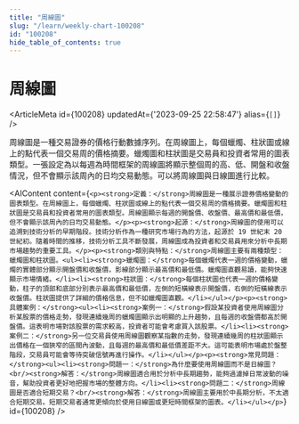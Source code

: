 ```yaml
---
title: "周線圖"
slug: "/learn/weekly-chart-100208"
id: "100208"
hide_table_of_contents: true
---
```



# 周線圖

<ArticleMeta id={100208} updatedAt={'2023-09-25 22:58:47'} alias={`[]`} />
<div className='border-solid border-b border-t-0 my-4 border-[var(--ifm-color-gray-300)]' />

周線圖是一種交易證券的價格行動數據序列。在周線圖上，每個蠟燭、柱狀圖或線上的點代表一個交易周的價格摘要。蠟燭圖和柱狀圖是交易員和投資者常用的圖表類型。一張設定為以每週為時間框架的周線圖將顯示整個周的高、低、開盤和收盤情況，但不會顯示該周內的日均交易動態。可以將周線圖與日線圖進行比較。

<AIContent content={`<p><strong>定義：</strong>周線圖是一種展示證券價格變動的圖表類型。在周線圖上，每個蠟燭、柱狀圖或線上的點代表一個交易周的價格摘要。蠟燭圖和柱狀圖是交易員和投資者常用的圖表類型。周線圖顯示每週的開盤價、收盤價、最高價和最低價，但不會顯示該周內的日均交易動態。</p><p><strong>起源：</strong>周線圖的使用可以追溯到技術分析的早期階段。技術分析作為一種研究市場行為的方法，起源於 19 世紀末 20 世紀初。隨着時間的推移，技術分析工具不斷發展，周線圖成為投資者和交易員用來分析中長期市場趨勢的重要工具。</p><p><strong>類別與特點：</strong>周線圖主要有兩種類型：蠟燭圖和柱狀圖。<ul><li><strong>蠟燭圖：</strong>每個蠟燭代表一週的價格變動，蠟燭的實體部分顯示開盤價和收盤價，影線部分顯示最高價和最低價。蠟燭圖直觀易讀，能夠快速顯示市場情緒。</li><li><strong>柱狀圖：</strong>每個柱狀圖也代表一週的價格變動，柱子的頂部和底部分別表示最高價和最低價，左側的短橫線表示開盤價，右側的短橫線表示收盤價。柱狀圖提供了詳細的價格信息，但不如蠟燭圖直觀。</li></ul></p><p><strong>具體案例：</strong><ul><li><strong>案例一：</strong>假設某投資者使用周線圖分析某股票的價格走勢，發現連續幾周的蠟燭圖顯示出明顯的上升趨勢，且每週的收盤價都高於開盤價。這表明市場對該股票的需求較高，投資者可能會考慮買入該股票。</li><li><strong>案例二：</strong>另一位交易員使用周線圖觀察某指數的走勢，發現連續幾周的柱狀圖顯示出價格在一個狹窄的區間內波動，且每週的最高價和最低價差距不大。這可能表明市場處於盤整階段，交易員可能會等待突破信號再進行操作。</li></ul></p><p><strong>常見問題：</strong><ul><li><strong>問題一：</strong>為什麼要使用周線圖而不是日線圖？<br/><strong>解答：</strong>周線圖適合用於分析中長期趨勢，能夠過濾掉日常波動的噪音，幫助投資者更好地把握市場的整體方向。</li><li><strong>問題二：</strong>周線圖是否適合短期交易？<br/><strong>解答：</strong>周線圖主要用於中長期分析，不太適合短期交易。短期交易者通常更傾向於使用日線圖或更短時間框架的圖表。</li></ul></p>`} id={100208} />
